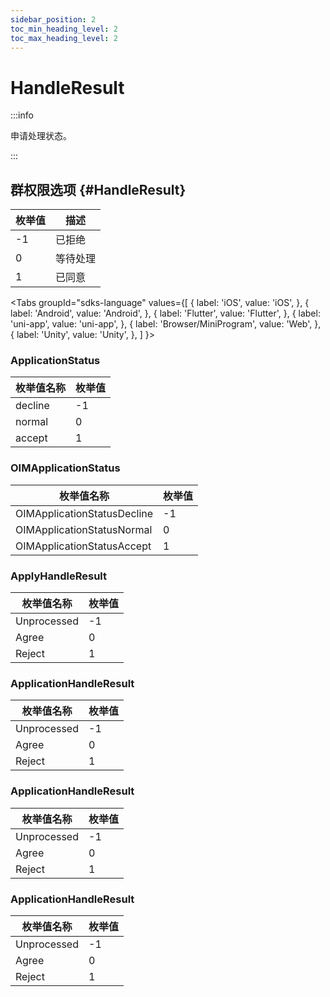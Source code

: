 ```yaml
---
sidebar_position: 2
toc_min_heading_level: 2
toc_max_heading_level: 2
---
```


# HandleResult

:::info

申请处理状态。

:::

## 群权限选项 {#HandleResult}

| 枚举值 | 描述     |
| ------ | -------- |
| -1     | 已拒绝   |
| 0      | 等待处理 |
| 1      | 已同意   |

<Tabs
groupId="sdks-language"
values={[
{ label: 'iOS', value: 'iOS', },
{ label: 'Android', value: 'Android', },
{ label: 'Flutter', value: 'Flutter', },
{ label: 'uni-app', value: 'uni-app', },
{ label: 'Browser/MiniProgram', value: 'Web', },
{ label: 'Unity', value: 'Unity', },
]
}>

<TabItem value="Flutter">

### ApplicationStatus

| 枚举值名称                  | 枚举值 |
| --------------------------- | ------ |
| decline | -1     |
| normal  | 0      |
| accept  | 1      |

</TabItem>

<TabItem value="iOS">

### OIMApplicationStatus

| 枚举值名称                  | 枚举值 |
| --------------------------- | ------ |
| OIMApplicationStatusDecline | -1     |
| OIMApplicationStatusNormal  | 0      |
| OIMApplicationStatusAccept  | 1      |

</TabItem>

<TabItem value="Android">

### ApplyHandleResult

| 枚举值名称  | 枚举值 |
| ----------- | ------ |
| Unprocessed | -1     |
| Agree       | 0      |
| Reject      | 1      |

</TabItem>

<TabItem value="Web">

### ApplicationHandleResult

| 枚举值名称  | 枚举值 |
| ----------- | ------ |
| Unprocessed | -1     |
| Agree       | 0      |
| Reject      | 1      |

</TabItem>

<TabItem value="uni-app">

### ApplicationHandleResult

| 枚举值名称  | 枚举值 |
| ----------- | ------ |
| Unprocessed | -1     |
| Agree       | 0      |
| Reject      | 1      |

</TabItem>

<TabItem value="Unity">

### ApplicationHandleResult

| 枚举值名称  | 枚举值 |
| ----------- | ------ |
| Unprocessed | -1     |
| Agree       | 0      |
| Reject      | 1      |

</TabItem>

</Tabs>
